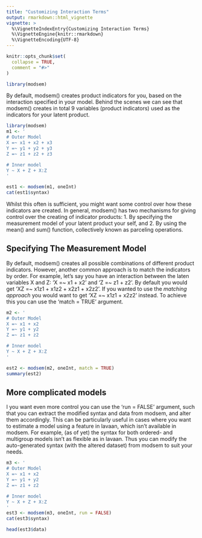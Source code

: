 ```yaml
---
title: "Customizing Interaction Terms"
output: rmarkdown::html_vignette
vignette: >
  %\VignetteIndexEntry{Customizing Interaction Terms}
  %\VignetteEngine{knitr::rmarkdown}
  %\VignetteEncoding{UTF-8}
---
```


```r
knitr::opts_chunk$set(
  collapse = TRUE,
  comment = "#>"
)
```

```r
library(modsem)
```

By default, modsem() creates product indicators for you, based on the interaction specified in your model. Behind the scenes we can see that modsem() creates in total 9 variables (product indicators) used as the indicators for your latent product.

```r
library(modsem)
m1 <- '
# Outer Model
X =~ x1 + x2 + x3
Y =~ y1 + y2 + y3
Z =~ z1 + z2 + z3

# Inner model
Y ~ X + Z + X:Z 
'

est1 <- modsem(m1, oneInt)
cat(est1$syntax)
```

Whilst this often is sufficient, you might want some control over how these indicators are created. In general, modsem() has two mechanisms for giving control over the creating of indicator products: 1. By specifying the measurement model of your latent product your self, and 2. By using the mean() and sum() function, collectively known as parceling operations.

## Specifying The Measurement Model

By default, modsem() creates all possible combinations of different product indicators. However, another common approach is to match the indicators by order. For example, let's say you have an interaction between the laten variables X and Z: 'X =\~ x1 + x2' and 'Z =\~ z1 + z2'. By default you would get 'XZ =\~ x1z1 + x1z2 + x2z1 + x2z2'. If you wanted to use the *matching approach* you would want to get 'XZ =\~ x1z1 + x2z2' instead. To achieve this you can use the 'match = TRUE' argument.

```r
m2 <- '
# Outer Model
X =~ x1 + x2
Y =~ y1 + y2
Z =~ z1 + z2

# Inner model
Y ~ X + Z + X:Z 
'

est2 <- modsem(m2, oneInt, match = TRUE)
summary(est2)
```

## More complicated models

I you want even more control you can use the 'run = FALSE' argument, such that you can extract the modified syntax and data from modsem, and alter them accordingly. This can be particularly useful in cases where you want to estimate a model using a feature in lavaan, which isn't available in modsem. For example, (as of yet) the syntax for both ordered- and multigroup models isn't as flexible as in lavaan. Thus you can modify the auto-generated syntax (with the altered dataset) from modsem to suit your needs.

```r
m3 <- '
# Outer Model
X =~ x1 + x2
Y =~ y1 + y2
Z =~ z1 + z2

# Inner model
Y ~ X + Z + X:Z 
'
est3 <- modsem(m3, oneInt, run = FALSE)
cat(est3$syntax)
```

```r
head(est3$data)
```
